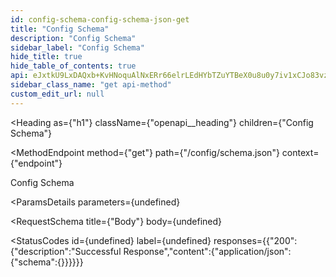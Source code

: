 ```yaml
---
id: config-schema-config-schema-json-get
title: "Config Schema"
description: "Config Schema"
sidebar_label: "Config Schema"
hide_title: true
hide_table_of_contents: true
api: eJxtkU9LxDAQxb+KvHNoquAlNxERr66elrLEdHYbTZuYTBeX0u8u0y7iv1xCJo83vzczge2hwGxxkxIahZgoW/ZxeGhh4OKw94ddcR31dvfz9VrisDsQQyFTSXEoVGAmXNW1XC0Vl30SKxhsRueolP0YLh7PYiixZxpY5Dal4N3SWYuz1NZGMNMsR/2yvF1oLjarSKEn7qJAr0zJcgcDvULr1atarBUK5SNlyT1hzAEGHXMqRuuW+ljtsz9YpuroW4raJo9ZfRcarUN0NnSxsLmu68tV0yj4YR8FnT0HggEUpNFKXFeXVY1ZIcXCvV0yDranf8L8iDqBT0lUTB+sU7B+EJeFZzoH3Z53JeG+RW0UBFL+p+nFFnrOYZ6l/D5SPsFsG4Wjzd6+CO+2mRU6si3lZTZvdILBjXOUZKZHG0bh+LMsif41//u7J8zzJwgizek=
sidebar_class_name: "get api-method"
custom_edit_url: null
---
```



<Heading
  as={"h1"}
  className={"openapi__heading"}
  children={"Config Schema"}
>
</Heading>

<MethodEndpoint
  method={"get"}
  path={"/config/schema.json"}
  context={"endpoint"}
>
  
</MethodEndpoint>



Config Schema

<ParamsDetails
  parameters={undefined}
>
  
</ParamsDetails>

<RequestSchema
  title={"Body"}
  body={undefined}
>
  
</RequestSchema>

<StatusCodes
  id={undefined}
  label={undefined}
  responses={{"200":{"description":"Successful Response","content":{"application/json":{"schema":{}}}}}}
>
  
</StatusCodes>


      